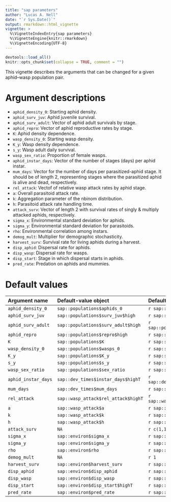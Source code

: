 ```yaml
---
title: "sap parameters"
author: "Lucas A. Nell"
date: "`r Sys.Date()`"
output: rmarkdown::html_vignette
vignette: >
  %\VignetteIndexEntry{sap parameters}
  %\VignetteEngine{knitr::rmarkdown}
  %\VignetteEncoding{UTF-8}
---
```


```r
devtools::load_all()
knitr::opts_chunk$set(collapse = TRUE, comment = "")
```

This vignette describes the arguments that can be changed for a given aphid--wasp 
population pair.

# Argument descriptions

- `aphid_density_0`: Starting aphid density.
- `aphid_surv_juv`: Aphid juvenile survival.
- `aphid_surv_adult`: Vector of aphid adult survivals by stage.
- `aphid_repro`: Vector of aphid reproductive rates by stage.
- `K`: Aphid density dependence.
- `wasp_density_0`: Starting wasp density.
- `K_y`: Wasp density dependence.
- `s_y`: Wasp adult daily survival.
- `wasp_sex_ratio`: Proportion of female wasps.
- `aphid_instar_days`: Vector of the number of stages (days) per aphid instar.
- `mum_days`: Vector for the number of days per parasitized-aphid stage. It should be 
  of length 2, representing stages where the parasitized aphid is alive and dead, 
  respectively.
- `rel_attack`: Vectof of relative wasp attack rates by aphid stage.
- `a`: Overall parasitoid attack rate.
- `k`: Aggregation parameter of the nbinom distribution.
- `h`: Parasitoid attack rate handling time.
- `attack_surv`: Vector of length 2 with survival rates of singly & multiply attacked 
  aphids, respectively.
- `sigma_x`: Environmental standard deviation for aphids.
- `sigma_y`: Environmental standard deviation for parasitoids.
- `rho`: Environmental correlation among instars.
- `demog_mult`: Multiplier for demographic stochasticity.
- `harvest_surv`: Survival rate for living aphids during a harvest.
- `disp_aphid`: Dispersal rate for aphids.
- `disp_wasp`: Dispersal rate for wasps.
- `disp_start`: Stage in which dispersal starts in aphids.
- `pred_rate`: Predation on aphids and mummies.



# Default values

| Argument name        | Default-value object                  | Default value                             |
|:---------------------|:--------------------------------------|:------------------------------------------|
| `aphid_density_0`    | `sap::populations$aphids_0`           |   `r sap::populations$aphids_0`           |
| `aphid_surv_juv`     | `sap::populations$surv_juv$high`      |   `r sap::populations$surv_juv$high`      |
| `aphid_surv_adult`   | `sap::populations$surv_adult$high`    |   `r sap::populations$surv_adult$high`    |
| `aphid_repro`        | `sap::populations$repro$high`         |   `r sap::populations$repro$high`         |
| `K`                  | `sap::populations$K`                  |   `r sap::populations$K`                  |
| `wasp_density_0`     | `sap::populations$wasps_0`            |   `r sap::populations$wasps_0`            |
| `K_y`                | `sap::populations$K_y`                |   `r sap::populations$K_y`                |
| `s_y`                | `sap::populations$s_y`                |   `r sap::populations$s_y`                |
| `wasp_sex_ratio`     | `sap::populations$sex_ratio`          |   `r sap::populations$sex_ratio`          |
| `aphid_instar_days`  | `sap::dev_times$instar_days$highT`    |   `r sap::dev_times$instar_days$highT`    |
| `mum_days`           | `sap::dev_times$mum_days`             |   `r sap::dev_times$mum_days`             |
| `rel_attack`         | `sap::wasp_attack$rel_attack$highT`   |   `r sap::wasp_attack$rel_attack$highT`   |
| `a`                  | `sap::wasp_attack$a`                  |   `r sap::wasp_attack$a`                  |
| `k`                  | `sap::wasp_attack$k`                  |   `r sap::wasp_attack$k`                  |
| `h`                  | `sap::wasp_attack$h`                  |   `r sap::wasp_attack$h`                  |
| `attack_surv`        | `NA`                                  |   `r c(1,1)`                              |
| `sigma_x`            | `sap::environ$sigma_x`                |   `r sap::environ$sigma_x`                |
| `sigma_y`            | `sap::environ$sigma_y`                |   `r sap::environ$sigma_y`                |
| `rho`                | `sap::environ$rho`                    |   `r sap::environ$rho`                    |
| `demog_mult`         | `NA`                                  |   `r 1`                                   |
| `harvest_surv`       | `sap::environ$harvest_surv`           |   `r sap::environ$harvest_surv`           |
| `disp_aphid`         | `sap::environ$disp_aphid`             |   `r sap::environ$disp_aphid`             |
| `disp_wasp`          | `sap::environ$disp_wasp`              |   `r sap::environ$disp_wasp`              |
| `disp_start`         | `sap::environ$disp_start$highT`       |   `r sap::environ$disp_start$highT`       |
| `pred_rate`          | `sap::environ$pred_rate`              |   `r sap::environ$pred_rate`              |

